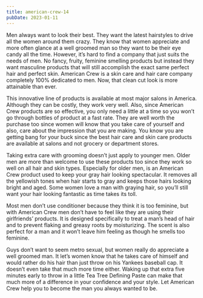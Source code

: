 ```yaml
---
title: american-crew-14
pubDate: 2023-01-11
---
```


Men always want to look their best. They want the latest hairstyles to drive all the women around them crazy. They know that women appreciate and more often glance at a well groomed man so they want to be their eye candy all the time. However, it’s hard to find a company that just suits the needs of men. No fancy, fruity, feminine smelling products but instead they want masculine products that will still accomplish the exact same perfect hair and perfect skin. American Crew is a skin care and hair care company completely 100% dedicated to men. Now, that clean cut look is more attainable than ever.

This innovative line of products is available at most major salons in America. Although they can be costly, they work very well. Also, since American Crew products are so effective, you only need a little at a time so you won’t go through bottles of product at a fast rate. They are well worth the purchase too since women will know that you take care of yourself and also, care about the impression that you are making. You know you are getting bang for your buck since the best hair care and skin care products are available at salons and not grocery or department stores. 

Taking extra care with grooming doesn’t just apply to younger men. Older men are more than welcome to use these products too since they work so well on all hair and skin types. Especially for older men, is an American Crew product used to keep your gray hair looking spectacular. It removes all the yellowish tones when hair starts to gray and keeps those hairs looking bright and aged. Some women love a man with graying hair, so you’ll still want your hair looking fantastic as time takes its toll.

Most men don’t use conditioner because they think it is too feminine, but with American Crew men don’t have to feel like they are using their girlfriends’ products. It is designed specifically to treat a man’s head of hair and to prevent flaking and greasy roots by moisturizing. The scent is also perfect for a man and it won’t leave him feeling as though he smells too feminine. 

Guys don’t want to seem metro sexual, but women really do appreciate a well groomed man. It let’s women know that he takes care of himself and would rather do his hair than just throw on his Yankees baseball cap. It doesn’t even take that much more time either. Waking up that extra five minutes early to throw in a little Tea Tree Defining Paste can make that much more of a difference in your confidence and your style. Let American Crew help you to become the man you always wanted to be.
